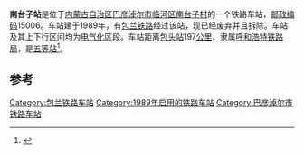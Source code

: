 {{noteTA
|1=zh-cn:始发车次; zh-hk:列車班次;
|2=zh-cn:车次; zh-hk:班次;
}}
{{Infobox China railway station 
|车站名称 = 南台子站
|车站名称拼音 = 
|车站地址 = [[内蒙古自治区|内蒙古自治区]][[巴彦淖尔市|巴彦淖尔市]]
|归属 = [[呼和浩特铁路局|呼和浩特铁路局]]
|车站等级 = [[五等站_(中铁)|五等站]]
|线路 = [[包兰铁路|包兰铁路]]
}}
'''南台子站'''是位于[[内蒙古自治区|内蒙古自治区]][[巴彦淖尔市|巴彦淖尔市]][[临河区南台子村|临河区南台子村]]的一个铁路车站，[[邮政编码|邮政编码]]15006。车站建于1989年，有[[包兰铁路|包兰铁路]]经过该站，现已经废弃并且拆除。车站及其上下行区间均为[[电气化|电气化]]区段。车站距离[[包头站|包头站]]197[[公里|公里]]，隶属[[呼和浩特铁路局|呼和浩特铁路局]]，是[[五等站_(中铁)|五等站]]<ref>{{Cite book|title=中国铁路站名词典|last=[[孙本祥|孙本祥]]主编|first=|publisher=北京：[[中国铁道出版社|中国铁道出版社]]|year=2003.04|isbn=7-113-03941-3|location=|pages=618-622}}</ref>。

==参考==
{{reflist}}

{{start rail box}}
{{s-inop|[[四分滩站|四分滩站]]}}
{{s-line|[[包兰铁路|包兰铁路]]}}
{{s-inop|[[杜家台站|杜家台站]]}}
{{end box}}
{{包兰铁路}}
{{铁路车站小作品}}
{{内蒙古小作品}}

[[Category:包兰铁路车站|Category:包兰铁路车站]]
[[Category:1989年启用的铁路车站|Category:1989年启用的铁路车站]]
[[Category:巴彦淖尔市铁路车站|Category:巴彦淖尔市铁路车站]]